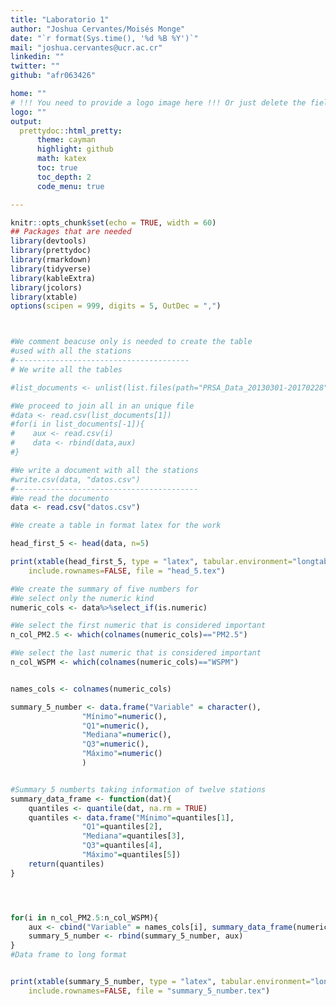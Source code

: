 ```yaml
---
title: "Laboratorio 1"
author: "Joshua Cervantes/Moisés Monge"
date: "`r format(Sys.time(), '%d %B %Y')`"
mail: "joshua.cervantes@ucr.ac.cr"
linkedin: ""
twitter: ""
github: "afr063426"

home: ""
# !!! You need to provide a logo image here !!! Or just delete the field for no logo
logo: ""
output:
  prettydoc::html_pretty:
      theme: cayman
      highlight: github
      math: katex
      toc: true
      toc_depth: 2
      code_menu: true

---
```



```r
knitr::opts_chunk$set(echo = TRUE, width = 60)
## Packages that are needed
library(devtools)
library(prettydoc)
library(rmarkdown)
library(tidyverse)
library(kableExtra)
library(jcolors)
library(xtable)
options(scipen = 999, digits = 5, OutDec = ",")



#We comment beacuse only is needed to create the table
#used with all the stations
#---------------------------------------
# We write all the tables

#list_documents <- unlist(list.files(path="PRSA_Data_20130301-20170228",all.file=TRUE,full.names=TRUE))[-(1:2)]

#We proceed to join all in an unique file
#data <- read.csv(list_documents[1])
#for(i in list_documents[-1]){
#    aux <- read.csv(i)
#    data <- rbind(data,aux)
#}

#We write a document with all the stations
#write.csv(data, "datos.csv")
#-----------------------------------------
#We read the documento
data <- read.csv("datos.csv")
```


```r
#We create a table in format latex for the work

head_first_5 <- head(data, n=5)

print(xtable(head_first_5, type = "latex", tabular.environment="longtable"),
    include.rownames=FALSE, file = "head_5.tex")

```


```r
#We create the summary of five numbers for 
#We select only the numeric kind
numeric_cols <- data%>%select_if(is.numeric)

#We select the first numeric that is considered important
n_col_PM2.5 <- which(colnames(numeric_cols)=="PM2.5")

#We select the last numeric that is considered important
n_col_WSPM <- which(colnames(numeric_cols)=="WSPM")


names_cols <- colnames(numeric_cols)

summary_5_number <- data.frame("Variable" = character(),
                "Mínimo"=numeric(), 
                "Q1"=numeric(),
                "Mediana"=numeric(),
                "Q3"=numeric(),
                "Máximo"=numeric()
                )


#Summary 5 numberts taking information of twelve stations
summary_data_frame <- function(dat){
    quantiles <- quantile(dat, na.rm = TRUE)
    quantiles <- data.frame("Mínimo"=quantiles[1], 
                "Q1"=quantiles[2],
                "Mediana"=quantiles[3],
                "Q3"=quantiles[4],
                "Máximo"=quantiles[5])
    return(quantiles)
}




for(i in n_col_PM2.5:n_col_WSPM){
    aux <- cbind("Variable" = names_cols[i], summary_data_frame(numeric_cols[i]))
    summary_5_number <- rbind(summary_5_number, aux)
}
#Data frame to long format


print(xtable(summary_5_number, type = "latex", tabular.environment="longtable"),
    include.rownames=FALSE, file = "summary_5_number.tex")

```